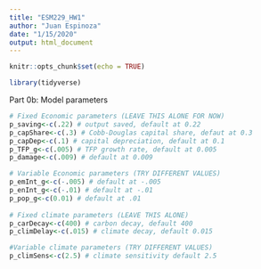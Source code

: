 ```yaml
---
title: "ESM229_HW1"
author: "Juan Espinoza"
date: "1/15/2020"
output: html_document
---
```


```r
knitr::opts_chunk$set(echo = TRUE)
```


```r
library(tidyverse)
```

Part 0b: Model parameters

```r
# Fixed Economic parameters (LEAVE THIS ALONE FOR NOW)
p_saving<-c(.22) # output saved, default at 0.22
p_capShare<-c(.3) # Cobb-Douglas capital share, defaut at 0.3
p_capDep<-c(.1) # capital depreciation, default at 0.1
p_TFP_g<-c(.005) # TFP growth rate, default at 0.005   
p_damage<-c(.009) # default at 0.009

# Variable Economic parameters (TRY DIFFERENT VALUES)
p_emInt_g<-c(-.005) # default at -.005
p_enInt_g<-c(-.01) # default at -.01
p_pop_g<-c(0.01) # default at .01
    
# Fixed climate parameters (LEAVE THIS ALONE)
p_carDecay<-c(400) # carbon decay, default 400
p_climDelay<-c(.015) # climate decay, default 0.015

#Variable climate parameters (TRY DIFFERENT VALUES)
p_climSens<-c(2.5) # climate sensitivity default 2.5
```

